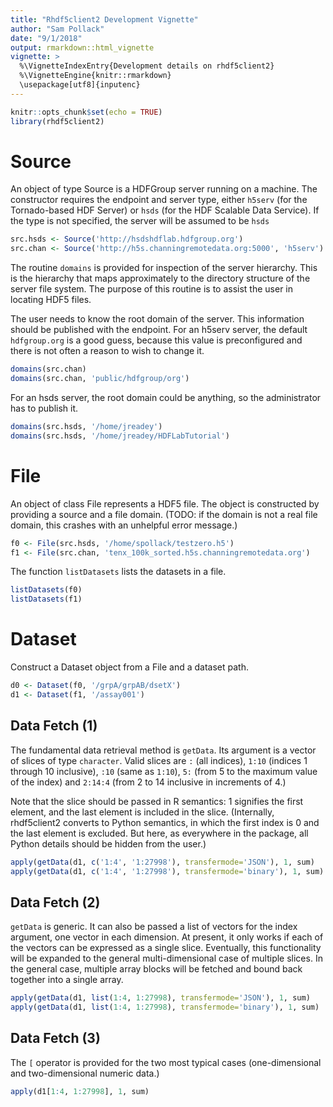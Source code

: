 ```yaml
---
title: "Rhdf5client2 Development Vignette"
author: "Sam Pollack"
date: "9/1/2018"
output: rmarkdown::html_vignette
vignette: >
  %\VignetteIndexEntry{Development details on rhdf5client2}
  %\VignetteEngine{knitr::rmarkdown}
  \usepackage[utf8]{inputenc}
---
```


```r
knitr::opts_chunk$set(echo = TRUE)
library(rhdf5client2)
```

# Source

An object of type Source is a HDFGroup server running on a machine. The 
constructor requires the endpoint and server type, either `h5serv` (for
the Tornado-based HDF Server) or `hsds` (for the HDF Scalable Data Service).
If the type is not specified, the server will be assumed to be `hsds`

```r
src.hsds <- Source('http://hsdshdflab.hdfgroup.org')
src.chan <- Source('http://h5s.channingremotedata.org:5000', 'h5serv')
```

The routine `domains` is provided for inspection of the server hierarchy.
This is the hierarchy that maps approximately to the directory structure of
the server file system. The purpose of this routine is to assist the user
in locating HDF5 files. 

The user needs to know the root domain of the server. This information 
should be published with the endpoint. For an h5serv server, the default 
`hdfgroup.org` is a good guess, because this value is preconfigured and 
there is not often a reason to wish to change it. 

```r
domains(src.chan)
domains(src.chan, 'public/hdfgroup/org')
```

For an hsds server, the root domain could be anything, so the administrator
has to publish it.

```r
domains(src.hsds, '/home/jreadey')
domains(src.hsds, '/home/jreadey/HDFLabTutorial')
```

# File

An object of class File represents a HDF5 file. The object is constructed 
by providing a source and a file domain. (TODO: if the domain is not a 
real file domain, this crashes with an unhelpful error message.)

```r
f0 <- File(src.hsds, '/home/spollack/testzero.h5')
f1 <- File(src.chan, 'tenx_100k_sorted.h5s.channingremotedata.org')
```

The function `listDatasets` lists the datasets in a file.

```r
listDatasets(f0)
listDatasets(f1)
```

# Dataset

Construct a Dataset object from a File and a dataset path.

```r
d0 <- Dataset(f0, '/grpA/grpAB/dsetX')
d1 <- Dataset(f1, '/assay001')
```

## Data Fetch (1)

The fundamental data retrieval method is `getData`. Its argument is a
vector of slices of type `character`. Valid slices are `:` (all indices), 
`1:10` (indices 1 through 10 inclusive), `:10` (same as `1:10`), `5:` 
(from 5 to the maximum value of the index) and `2:14:4` (from 2 to 14 
inclusive in increments of 4.)

Note that the slice should be passed in R semantics: 1 signifies
the first element, and the last element is included in the slice. (Internally,
rhdf5client2 converts to Python semantics, in which the first index is 0 
and the last element is excluded. But here, as everywhere in the package,
all Python details should be hidden from the user.)

```r
apply(getData(d1, c('1:4', '1:27998'), transfermode='JSON'), 1, sum)
apply(getData(d1, c('1:4', '1:27998'), transfermode='binary'), 1, sum)
```

## Data Fetch (2)

`getData` is generic. It can also be passed a list of vectors for the index 
argument, one vector in each dimension. At present, it only works if 
each of the vectors can be expressed as a single slice. Eventually, this 
functionality will be expanded to the general multi-dimensional case of 
multiple slices. In the general case, multiple array blocks will be 
fetched and bound back together into a single array.

```r
apply(getData(d1, list(1:4, 1:27998), transfermode='JSON'), 1, sum)
apply(getData(d1, list(1:4, 1:27998), transfermode='binary'), 1, sum)
```

## Data Fetch (3)

The `[` operator is provided for the two most typical cases (one-dimensional and two-dimensional numeric data.)

```r
apply(d1[1:4, 1:27998], 1, sum)
```









